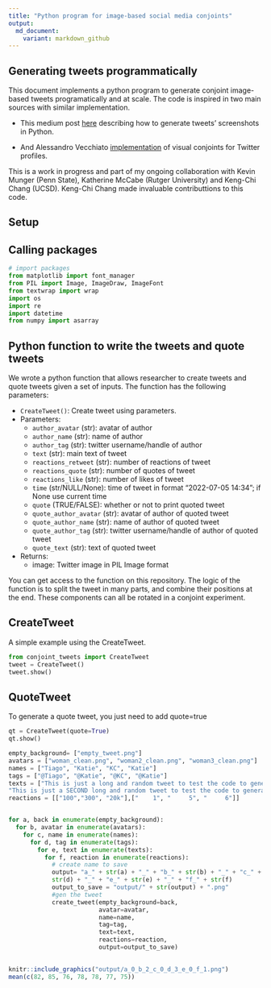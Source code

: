 ```yaml
---
title: "Python program for image-based social media conjoints"
output:
  md_document:
    variant: markdown_github
---
```


## Generating tweets programmatically

This document implements a python program to generate conjoint image-based tweets programatically and at scale. The code is inspired in two main sources with similar implementation. 

- This medium post [here](https://medium.com/analytics-vidhya/how-to-create-twitter-screenshots-with-python-c142ef71fda7) describing how to generate tweets' screenshots in Python. 

- And Alessandro Vecchiato [implementation](https://github.com/avecchiato/Introducing_Visual_Conjoints) of visual conjoints for Twitter profiles.

This is a work in progress and part of my ongoing collaboration with Kevin Munger (Penn State), Katherine McCabe (Rutger University) and Keng-Chi Chang (UCSD). Keng-Chi Chang made invaluable contributtions to this code.

## Setup

## Calling packages

```python
# import packages
from matplotlib import font_manager
from PIL import Image, ImageDraw, ImageFont
from textwrap import wrap
import os
import re
import datetime
from numpy import asarray
```

## Python function to write the tweets and quote tweets

We wrote a python function that allows researcher to create tweets and quote tweets given a set of inputs. The function has the following parameters:

- `CreateTweet()`: Create tweet using parameters.
- Parameters:
  - `author_avatar` (str): avatar of author
  - `author_name` (str): name of author
  - `author_tag` (str): twitter username/handle of author
  - `text` (str): main text of tweet
  - `reactions_retweet` (str): number of reactions of tweet
  - `reactions_quote` (str): number of quotes of tweet
  - `reactions_like` (str): number of likes of tweet
  - `time` (str/NULL/None): time of tweet in format "2022-07-05 14:34"; if None use current time
  - `quote` (TRUE/FALSE): whether or not to print quoted tweet
  - `quote_author_avatar` (str): avatar of author of quoted tweet
  - `quote_author_name` (str): name of author of quoted tweet
  - `quote_author_tag` (str): twitter username/handle of author of quoted tweet
  - `quote_text` (str): text of quoted tweet

- Returns:
  - image: Twitter image in PIL Image format


You can get access to the function on this repository. The logic of the function is to split the tweet in many parts, and combine their positions at the end. These components can all be rotated in a conjoint experiment. 

## CreateTweet

A simple example using the CreateTweet. 

```python
from conjoint_tweets import CreateTweet
tweet = CreateTweet()
tweet.show()
```

## QuoteTweet

To generate a quote tweet, you just need to add quote=true

```python
qt = CreateTweet(quote=True)
qt.show()
```


<!-- ## Rotating to generate the conjoints

Finally, we just need to write a nested loop to iterate over several parameters-->


```python
empty_background= ["empty_tweet.png"]
avatars = ["woman_clean.png", "woman2_clean.png", "woman3_clean.png"]
names = ["Tiago", "Katie", "KC", "Katie"]
tags = ["@Tiago", "@Katie", "@KC", "@Katie"]
texts = ["This is just a long and random tweet to test the code to generate conjoints tweets on the fly. This is gonna be great! It looks better longer the text is", 
"This is just a SECOND long and random tweet to test the code to generate conjoints tweets on the fly. This is gonna be great! It looks better longer the text is"]
reactions = [["100","300", "20k"],["    1", "     5", "     6"]]


for a, back in enumerate(empty_background):
  for b, avatar in enumerate(avatars):
    for c, name in enumerate(names):
      for d, tag in enumerate(tags):
        for e, text in enumerate(texts):
          for f, reaction in enumerate(reactions):
            # create name to save
            output= "a_" + str(a) + "_" + "b_" + str(b) + "_" + "c_" + str(c) + "_" + "d_" + \
            str(d) + "_" + "e_" + str(e) + "_" + "f_" + str(f)
            output_to_save = "output/" + str(output) + ".png"
            #gen the tweet
            create_tweet(empty_background=back, 
                         avatar=avatar, 
                         name=name, 
                         tag=tag, 
                         text=text, 
                         reactions=reaction, 
                         output=output_to_save)                         
            
```

<!-- See an example below -->

```r
knitr::include_graphics("output/a_0_b_2_c_0_d_3_e_0_f_1.png")
mean(c(82, 85, 76, 78, 78, 77, 75))

```

<!-- Done! From here you just need to upload those in your survey and run the experiments. In future iterations of this code, I hope to show how to easily connect these images with Qualtrics -->
